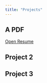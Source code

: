 ```yaml
---
title: "Projects"
---
```


## A PDF

<a href="files/Sue-Ellen Duffy Resume 2024.pdf"
target="_blank">Open Resume</a>

## Project 2

## Project 3
